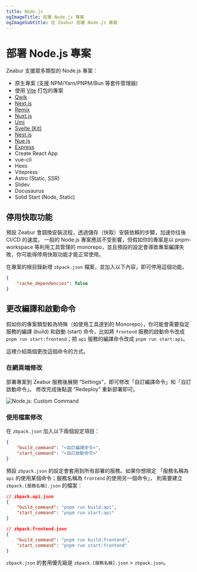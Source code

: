 ```yaml
---
title: Node.js
ogImageTitle: 部署 Node.js 專案
ogImageSubtitle: 在 Zeabur 部署 Node.js 專案
---
```


# 部署 Node.js 專案

Zeabur 支援眾多類型的 Node.js 專案：

- 原生專案 (支援 NPM/Yarn/PNPM/Bun 等套件管理器)
- 使用 [Vite](./nodejs/vite) 打包的專案
- [Qwik](./nodejs/qwik)
- [Next.js](./nodejs/nextjs)
- [Remix](./nodejs/remix)
- [Nuxt.js](./nodejs/nuxtjs)
- [Umi](./nodejs/umi)
- [Svelte (Kit)](./nodejs/svelte-kit)
- [Nest.js](./nodejs/nestjs)
- [Nue.js](./nodejs/nuejs)
- [Express](./nodejs/express)
- Create React App
- vue-cli
- Hexo
- Vitepress
- Astro (Static, SSR)
- Slidev
- Docusaurus
- Solid Start (Node, Static)

## 停用快取功能

預設 Zeabur 會調換安裝流程，透過儲存（快取）安裝依賴的步驟，加速你往後 CI/CD 的速度。
一般的 Node.js 專案應該不受影響，但假如你的專案是以 pnpm-workspace 等利用工具管理的
monorepo，並且預設的設定會導致專案編譯失敗，你可能得停用快取功能才能正常使用。

在專案的根目錄新增 `zbpack.json` 檔案，並加入以下內容，即可停用這個功能。

```json
{
    "cache_dependencies": false
}
```

## 更改編譯和啟動命令

假如你的專案類型較為特殊（如使用工具達到的 Monorepo），你可能會需要指定服務的編譯 (build)
和啟動 (start) 命令，比如將 `frontend` 服務的啟動命令改成 `pnpm run start:frontend`；把
`api` 服務的編譯命令改成 `pnpm run start:api`。

這裡介紹兩個更改這個命令的方式。

### 在網頁端修改

部署專案到 Zeabur 服務後展開 “Settings”，即可修改「自訂編譯命令」和「自訂啟動命令」。
修改完成後點選 “Redeploy” 重新部署即可。

![Node.js: Custom Command](/guides/nodejs/custom-command.png)

### 使用檔案修改

在 `zbpack.json` 加入以下兩個設定項目：

```json
{
    "build_command": "<自訂編譯命令>",
    "start_command": "<自訂啟動命令>"
}
```

預設 `zbpack.json` 的設定會套用到所有部署的服務。如果你想限定
「服務名稱為 `api` 的使用某個命令；服務名稱為 `frontend` 的使用另一個命令」，
則需要建立 `zbpack.[服務名稱].json` 的檔案：

```json
// zbpack.api.json
{
    "build_command": "pnpm run build:api",
    "start_command": "pnpm run start:api"
}
```

```json
// zbpack.frontend.json
{
    "build_command": "pnpm run build:frontend",
    "start_command": "pnpm run start:frontend"
}
```

`zbpack.json` 的套用優先級是 `zbpack.[服務名稱].json` > `zbpack.json`。
